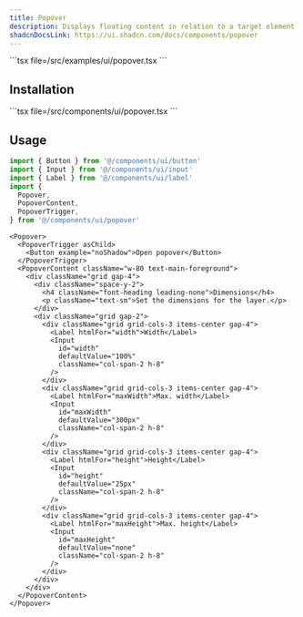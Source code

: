 ```yaml
---
title: Popover
description: Displays floating content in relation to a target element.
shadcnDocsLink: https://ui.shadcn.com/docs/components/popover
---
```


<ComponentPreview component="popover">
  ```tsx file=<rootDir>/src/examples/ui/popover.tsx
  ```
</ComponentPreview>

## Installation

<Installation component="popover">
  ```tsx file=<rootDir>/src/components/ui/popover.tsx
  ```
</Installation>

## Usage

```ts
import { Button } from '@/components/ui/button'
import { Input } from '@/components/ui/input'
import { Label } from '@/components/ui/label'
import {
  Popover,
  PopoverContent,
  PopoverTrigger,
} from '@/components/ui/popover'
```

```tsx
<Popover>
  <PopoverTrigger asChild>
    <Button example="noShadow">Open popover</Button>
  </PopoverTrigger>
  <PopoverContent className="w-80 text-main-foreground">
    <div className="grid gap-4">
      <div className="space-y-2">
        <h4 className="font-heading leading-none">Dimensions</h4>
        <p className="text-sm">Set the dimensions for the layer.</p>
      </div>
      <div className="grid gap-2">
        <div className="grid grid-cols-3 items-center gap-4">
          <Label htmlFor="width">Width</Label>
          <Input
            id="width"
            defaultValue="100%"
            className="col-span-2 h-8"
          />
        </div>
        <div className="grid grid-cols-3 items-center gap-4">
          <Label htmlFor="maxWidth">Max. width</Label>
          <Input
            id="maxWidth"
            defaultValue="300px"
            className="col-span-2 h-8"
          />
        </div>
        <div className="grid grid-cols-3 items-center gap-4">
          <Label htmlFor="height">Height</Label>
          <Input
            id="height"
            defaultValue="25px"
            className="col-span-2 h-8"
          />
        </div>
        <div className="grid grid-cols-3 items-center gap-4">
          <Label htmlFor="maxHeight">Max. height</Label>
          <Input
            id="maxHeight"
            defaultValue="none"
            className="col-span-2 h-8"
          />
        </div>
      </div>
    </div>
  </PopoverContent>
</Popover>
```